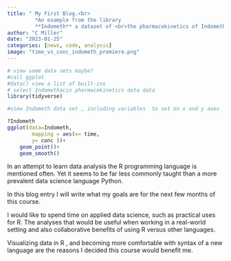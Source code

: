 ```yaml
---
title: " My First Blog.<br>
         *An example from the library    
         **Indometh** a dataset of <br>the pharmacokinetics of Indomethacin*"
author: "C Miller"
date: "2023-01-25"
categories: [news, code, analysis]
image: "time_vs_conc_indometh_premiere.png"
---
```


```r

# view some data sets maybe?
#call ggplot
#data() view a list of built-ins
# select Indomethacin pharmacokinetics data data
library(tidyverse)

#view Indometh data set , including variables  to set on x and y axes

?Indometh
ggplot(data=Indometh,
        mapping = aes(x= time,
        y= conc ))+
    geom_point()+
    geom_smooth()


```

In an attempt to learn data analysis the R programming language is mentioned often. Yet it seems to be far less commonly taught than a more prevalent data science language Python.

In this blog entry I will write what my goals are for the next few months of this course.

I would like to spend time on applied data science, such as practical uses for R. The analyses that would be useful when working in a real-world setting and also collaborative benefits of using R versus other languages.

Visualizing data in R , and becoming more comfortable with syntax of a new language are the reasons I decided this course would benefit me.
